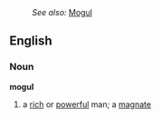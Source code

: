 :''See also:'' [[Mogul]]
==English==
===Noun===
'''mogul'''
# a [[rich]] or [[powerful]] man; a [[magnate]]